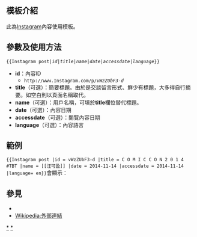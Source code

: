 <includeonly><!-- 在這裡加入模板的保護標識 --></includeonly><noinclude>{{Documentation subpage}}</noinclude>
<!-- 在本行下編輯模板說明 -->
== 模板介紹 ==
此為[[Instagram]]內容使用模板。

== 參數及使用方法 ==
<tt><nowiki>{{Instagram post|</nowiki>''id''|''title''|''name''|''date''|''accessdate''|''language''<nowiki>}}</nowiki></tt>

* '''id'''：內容ID 
**<tt><nowiki>http://www.Instagram.com/p/</nowiki>''vWzZUbF3-d''</tt>
* '''title'''（可選）：簡要標題。由於是交談留言形式、鮮少有標題，大多得自行摘要。如空白則以頁面名稱取代。
* '''name'''（可選）：用戶名稱，可填於'''title'''欄位替代標題。
* '''date'''（可選）：內容日期
* '''accessdate'''（可選）：閱覽內容日期
* '''language'''（可選）：內容語言

== 範例 ==
<tt><nowiki>{{Instagram post |id = vWzZUbF3-d |title = C O M I C C O N 2 0 1 4 #TBT |name = [[汪可盈]] |date = 2014-11-14 |accessdate = 2014-11-14 |language= en}}</nowiki> </tt>會顯示：

{{Instagram post |id = vWzZUbF3-d |title = C O M I C C O N 2 0 1 4 #TBT |name = [[汪可盈]] |date = 2014-11-14 |accessdate = 2014-11-14 |language= en}}

== 參見 ==
* {{tl|Instagram}}
* [[Wikipedia:外部連結]]

<includeonly>
{{DEFAULTSORT:Instagram post}}
[[Category:社交网络链接模板|*]]
[[Category:Meta公司|*]]
</includeonly>
